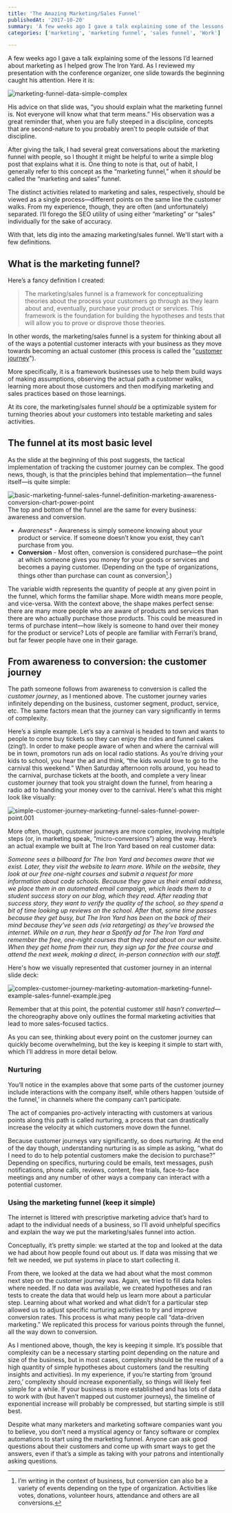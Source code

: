 ```yaml
---
title: 'The Amazing Marketing/Sales Funnel'
publishedAt: '2017-10-20'
summary: 'A few weeks ago I gave a talk explaining some of the lessons I’d learned about marketing as I helped grow The Iron Yard. As I reviewed my presentation with the conference organizer, one slide towards...'
categories: ['marketing', 'marketing funnel', 'sales funnel', 'Work']

---
```


A few weeks ago I gave a talk explaining some of the lessons I’d learned about marketing as I helped grow The Iron Yard. As I reviewed my presentation with the conference organizer, one slide towards the beginning caught his attention. Here it is:

<Image src="/images/blog/the-amazing-marketingsales-funnel/203e0-marketing-funnel-data-simple-complex.jpeg" alt="marketing-funnel-data-simple-complex" width={800} height={600} />

His advice on that slide was, “you should explain what the marketing funnel is. Not everyone will know what that term means.” His observation was a great reminder that, when you are fully steeped in a discipline, concepts that are second-nature to you probably aren’t to people outside of that discipline.

After giving the talk, I had several great conversations about the marketing funnel with people, so I thought it might be helpful to write a simple blog post that explains what it is. One thing to note is that, out of habit, I generally refer to this concept as the “marketing funnel,” when it *should* be called the “marketing and sales” funnel. 

The distinct activities related to marketing and sales, respectively, should be viewed as a single process—different points on the same line the customer walks. From my experience, though, they are often (and unfortunately) separated. I’ll forego the SEO utility of using either “marketing” or “sales” individually for the sake of accuracy.

With that, lets dig into the amazing marketing/sales funnel. We'll start with a few definitions.

## What is the marketing funnel?

Here’s a fancy definition I created:

> The marketing/sales funnel is a framework for conceptualizing theories about the process your customers go through as they learn about and, eventually, purchase your product or services. This framework is the foundation for building the hypotheses and tests that will allow you to prove or disprove those theories. 

In other words, the marketing/sales funnel is a system for thinking about all of the ways a potential customer interacts with your business as they move towards becoming an actual customer (this process is called the "[customer journey](https://luthresearch.com/digital-measurement/path-to-purchase/)"). 

More specifically, it is a framework businesses use to help them build ways of making assumptions, observing the actual path a customer walks, learning more about those customers and then modifying marketing and sales practices based on those learnings.

At its core, the marketing/sales funnel *should* be a optimizable system for turning theories about your customers into testable marketing and sales activities.

## The funnel at its most basic level

As the slide at the beginning of this post suggests, the tactical implementation of tracking the customer journey can be complex. The good news, though, is that the principles behind that implementation—the funnel itself—is quite simple:

<Image src="/images/blog/the-amazing-marketingsales-funnel/49465-basic-marketing-funnel-sales-funnel-definition-marketing-awareness-conversion-chart-power-point.jpeg" alt="basic-marketing-funnel-sales-funnel-definition-marketing-awareness-conversion-chart-power-point" width={800} height={600} />The top and bottom of the funnel are the same for every business: awareness and conversion.

-  *Awareness** - Awareness is simply someone knowing about your product or service. If someone doesn’t know you exist, they can’t purchase from you.
- **Conversion** - Most often, conversion is considered purchase—the point at which someone gives you money for your goods or services and becomes a paying customer. (Depending on the type of organizations, things other than purchase can count as conversion[^1].)

The variable width represents the quantity of people at any given point in the funnel, which forms the familiar shape. More width means more people, and vice-versa. With the context above, the shape makes perfect sense: there are many more people who are aware of products and services than there are who actually purchase those products. This could be measured in terms of purchase intent—how likely is someone to hand over their money for the product or service? Lots of people are familiar with Ferrari’s brand, but far fewer people have one in their garage.

## From awareness to conversion: the customer journey

The path someone follows from awareness to conversion is called the *customer journey*, as I mentioned above. The customer journey varies infinitely depending on the business, customer segment, product, service, etc. The same factors mean that the journey can vary significantly in terms of complexity.

Here’s a simple example. Let’s say a carnival is headed to town and wants to people to come buy tickets so they can enjoy the rides and funnel cakes (zing!). In order to make people aware of when and where the carnival will be in town, promotors run ads on local radio stations. As you’re driving your kids to school, you hear the ad and think, “the kids would love to go to the carnival this weekend.” When Saturday afternoon rolls around, you head to the carnival, purchase tickets at the booth, and complete a very linear customer journey that took you straight down the funnel, from hearing a radio ad to handing your money over to the carnival. Here's what this might look like visually:

<Image src="/images/blog/the-amazing-marketingsales-funnel/4d208-simple-customer-journey-marketing-funnel-sales-funnel-power-point.001.jpeg" alt="simple-customer-journey-marketing-funnel-sales-funnel-power-point.001" width={800} height={600} />

More often, though, customer journeys are more complex, involving multiple steps (or, in marketing speak, “micro-conversions”) along the way. Here’s an actual example we built at The Iron Yard based on real customer data:

*Someone sees a billboard for The Iron Yard and becomes aware that we exist. Later, they visit the website to learn more. While on the website, they look at our free one-night courses and submit a request for more information about code schools. Because they gave us their email address, we place them in an automated email campaign, which leads them to a student success story on our blog, which they read. After reading that success story, they want to verify the quality of the school, so they spend a bit of time looking up reviews on the school. After that, some time passes because they get busy, but The Iron Yard has been on the back of their mind because they’ve seen ads (via retargeting) as they’ve browsed the internet. While on a run, they hear a Spotify ad for The Iron Yard and remember the free, one-night courses that they read about on our website. When they get home from their run, they sign up for the free course and attend the next week, making a direct, in-person connection with our staff.*

Here's how we visually represented that customer journey in an internal slide deck:

<Image src="/images/blog/the-amazing-marketingsales-funnel/3e940-complex-customer-journey-marketing-automation-marketing-funnel-example-sales-funnel-example.jpeg" alt="complex-customer-journey-marketing-automation-marketing-funnel-example-sales-funnel-example.jpeg" width={800} height={600} />

Remember that at this point, the potential customer *still hasn’t converted*—the choreography above only outlines the formal marketing activities that lead to more sales-focused tactics.

As you can see, thinking about every point on the customer journey can quickly become overwhelming, but the key is keeping it simple to start with, which I’ll address in more detail below.

### Nurturing

You’ll notice in the examples above that some parts of the customer journey include interactions with the company itself, while others happen ‘outside of the funnel,’ in channels where the company can’t participate.

The act of companies pro-actively interacting with customers at various points along this path is called nurturing, a process that can drastically increase the velocity at which customers move down the funnel.

Because customer journeys vary significantly, so does nurturing. At the end of the day though, understanding nurturing is as simple as asking, “what do I need to do to help potential customers make the decision to purchase?” Depending on specifics, nurturing could be emails, text messages, push notifications, phone calls, reviews, content, free trials, face-to-face meetings and any number of other ways a company can interact with a potential customer.

### Using the marketing funnel (keep it simple)

The internet is littered with prescriptive marketing advice that’s hard to adapt to the individual needs of a business, so I’ll avoid unhelpful specifics and explain the way we put the marketing/sales funnel into action.

Conceptually, it’s pretty simple: we started at the top and looked at the data we had about how people found out about us. If data was missing that we felt we needed, we put systems in place to start collecting it.

From there, we looked at the data we had about what the most common next step on the customer journey was. Again, we tried to fill data holes where needed. If no data was available, we created hypotheses and ran tests to create the data that would help us learn more about a particular step. Learning about what worked and what didn’t for a particular step allowed us to adjust specific nurturing activities to try and improve conversion rates. This process is what many people call “data-driven marketing.” We replicated this process for various points through the funnel, all the way down to conversion.

As I mentioned above, though, the key is keeping it simple. It’s possible that complexity can be a necessary starting point depending on the nature and size of the business, but in most cases, complexity should be the result of a high quantity of simple hypotheses about customers (and the resulting insights and activities). In my experience, if you’re starting from ‘ground zero,’ complexity should increase exponentially, so things will likely feel simple for a while. If your business is more established and has lots of data to work with (but haven’t mapped out customer journeys), the timeline of exponential increase will probably be compressed, but starting simple is still best.

Despite what many marketers and marketing software companies want you to believe, you don’t need a mystical agency or fancy software or complex automations to start using the marketing funnel. Anyone can ask good questions about their customers and come up with smart ways to get the answers, even if that’s a simple as taking with your patrons and intentionally asking questions.

[^1]: I’m writing in the context of business, but conversion can also be a variety of events depending on the type of organization. Activities like votes, donations, volunteer hours, attendance and others are all conversions.
